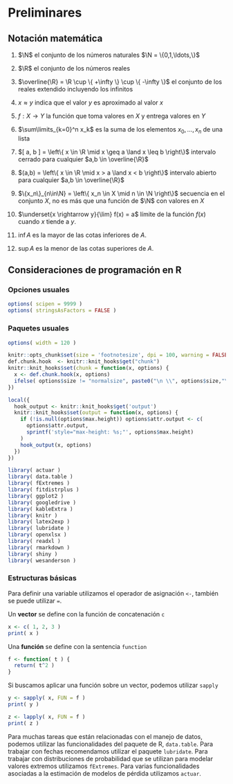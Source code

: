 <!------------------------------------------------------------------------------------------------->
# Preliminares
  
<!------------------------------------------------------------------------------------------------->
## Notación matemática

1. $\N$ el conjunto de los números naturales $\N = \{0,1,\ldots,\}$

2. $\R$ el conjunto de los números reales

3. $\overline{\R} = \R \cup \{ +\infty \} \cup \{ -\infty \}$ el conjunto de los 
reales extendido incluyendo los infinitos

4. $x \approx y$ indica que el valor $y$ es aproximado al valor $x$

5. $f: X \longrightarrow Y$ la función que toma valores en $X$ y entrega valores en $Y$

6. $\sum\limits_{k=0}^n x_k$ es la suma de los elementos $x_0,\ldots,x_n$ de una lista

7. $[ a, b ] = \left\{ x \in \R \mid x \geq a \land x \leq b \right\}$ intervalo cerrado para
cualquier $a,b \in \overline{\R}$

8. $(a,b) = \left\{ x \in \R \mid x > a \land x < b \right\}$ intervalo abierto para 
cualquier $a,b \in \overline{\R}$

9. $\{x_n\}_{n\in\N} = \left\{ x_n \in X \mid n \in \N \right\}$ secuencia en 
el conjunto $X$, no es más que una función de $\N$ con valores en $X$

10. $\underset{x \rightarrow y}{\lim} f(x) = a$ límite de la función $f(x)$ cuando $x$ tiende a $y$.

11. $\inf A$ es la mayor de las cotas inferiores de $A$.

12. $\sup A$ es la menor de las cotas superiores de $A$.


<!------------------------------------------------------------------------------------------------->
## Consideraciones de programación en R

### Opciones usuales {-}

```r
options( scipen = 9999 )
options( stringsAsFactors = FALSE )
```

<!------------------------------------------------------------------------------------------------->
### Paquetes usuales {-}

```r
options( width = 120 )

knitr::opts_chunk$set(size = 'footnotesize', dpi = 100, warning = FALSE, echo = TRUE, class.source = "numberLines lineAnchors")
def.chunk.hook  <- knitr::knit_hooks$get("chunk")
knitr::knit_hooks$set(chunk = function(x, options) {
  x <- def.chunk.hook(x, options)
  ifelse( options$size != "normalsize", paste0("\n \\", options$size,"\n\n", x, "\n\n \\normalsize"), x)
})

local({
  hook_output <- knitr::knit_hooks$get('output')
  knitr::knit_hooks$set(output = function(x, options) {
    if (!is.null(options$max.height)) options$attr.output <- c(
      options$attr.output,
      sprintf('style="max-height: %s;"', options$max.height)
    )
    hook_output(x, options)
  })
})
```

```r
library( actuar )
library( data.table )
library( fExtremes )
library( fitdistrplus )
library( ggplot2 )
library( googledrive )
library( kableExtra )
library( knitr )
library( latex2exp )
library( lubridate )
library( openxlsx )
library( readxl )
library( rmarkdown )
library( shiny )
library( wesanderson )
```

<!------------------------------------------------------------------------------------------------->
### Estructuras básicas {-}

Para definir una variable utilizamos el operador de asignación `<-`, también se puede utilizar `=`.

Un **vector** se define con la función de concatenación `c`
```r
x <- c( 1, 2, 3 )
print( x )
```

Una **función** se define con la sentencia `function`
```r
f <- function( t ) {
  return( t^2 )
}
```

Si buscamos aplicar una función sobre un vector, podemos utilizar `sapply`
```r
y <- sapply( x, FUN = f )
print( y )
```

```r
z <- lapply( x, FUN = f )
print( z )
```

Para muchas tareas que están relacionadas con el manejo de datos, podemos utilizar las 
funcionalidades del paquete de R, `data.table`. Para trabajar con fechas recomendamos utilizar
el paquete `lubridate`. Para trabajar con distribuciones de probabilidad que se utilizan para 
modelar valores extremos utilizamos `fExtremes`. Para varias funcionalidades asociadas a la 
estimación de modelos de pérdida utilizamos `actuar`.


